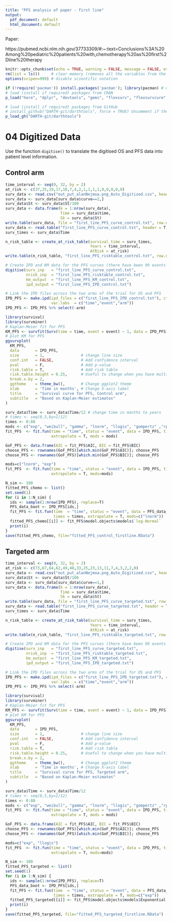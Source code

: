 ```yaml
---
title: "PFS analysis of paper - first line"
output:
  pdf_document: default
  html_document: default
---
```


Paper:

https://pubmed.ncbi.nlm.nih.gov/37733309/#:~:text=Conclusions%3A%20Among%20pediatric%20patients%20with,chemotherapy%20as%20first%2Dline%20therapy


```r
knitr::opts_chunk$set(echo = TRUE, warning = FALSE, message = FALSE, eval = TRUE)
rm(list = ls())     # clear memory (removes all the variables from the workspace)
options(scipen=999) # disable scientific notation
```

```r
if (!require('pacman')) install.packages('pacman'); library(pacman) # use this package to conveniently install other packages
# load (install if required) packages from CRAN
p_load("here", "dplyr", "devtools", "gems", "flexsurv", "flexsurvcure", "survHE", "survminer", "ggplot2", "msm", "igraph", "mstate", "reshape2", "knitr", "abind", "dampack", "data.table", "tm")  

# load (install if required) packages from GitHub
# install_github("DARTH-git/darthtools", force = TRUE) Uncomment if there is a newer version
p_load_gh("DARTH-git/darthtools")
```

# 04 Digitized Data

Use the function `digitise()` to translate the digitised OS and PFS data into patient level information.

## Control arm

```r
time_interval <- seq(0, 32, by = 2)
at_risk <- c(37,25,19,17,10,7,4,2,1,1,1,1,0,0,0,0,0)
surv_data <- read.csv("out_put_alanNejmoa.png_Auto_Digitized.csv", header = T)
surv_data <- surv_data[surv_data$curve==2,]
surv_data$St <- surv_data$St/100
surv_data <- data.frame(k = 1:nrow(surv_data),
                        Time = surv_data$time,
                        Sk = surv_data$St)
write.table(surv_data, file = "first_line_PFS_curve_control.txt", row.names = F)
surv_data <- read.table("first_line_PFS_curve_control.txt", header = T)
surv_times <- surv_data$Time

n_risk_table <- create_at_risk_table(survival_time = surv_times,
                                     Years = time_interval,
                                     AtRisk = at_risk)
write.table(n_risk_table, "first_line_PFS_risktable_control.txt", row.names = F)
```

```r
# Create IPD and KM data for the PFS curves (there have been 99 events in the cohort)
digitise(surv_inp   = "first_line_PFS_curve_control.txt", 
         nrisk_inp  = "first_line_PFS_risktable_control.txt", 
         km_output  = "first_line_PFS_KM_control.txt", 
         ipd_output = "first_line_PFS_IPD_control.txt")

# Link the IPD files across the two arms of the trial for OS and PFS
IPD_PFS <- make.ipd(ipd_files = c("first_line_PFS_IPD_control.txt"), ctr = 1,
                    var.labs  = c("time","event","arm"))
IPD_PFS <- IPD_PFS %>% select(-arm)
```

```r
library(survival)
library(survminer)
# Kaplan-Meier fit for PFS
KM_PFS <- survfit(Surv(time = time, event = event) ~ 1, data = IPD_PFS)
# plot KM for PFS
ggsurvplot(
  KM_PFS,
  data       = IPD_PFS,
  size       = 1,                # change line size
  conf.int   = FALSE,            # Add confidence interval
  pval       = F,                # Add p-value
  risk.table = T,                # Add risk table
  risk.table.height = 0.25,      # Useful to change when you have multiple groups
  break.x.by = 2,
  ggtheme    = theme_bw(),       # Change ggplot2 theme
  xlab       = 'Time in months', # Change X-axis label
  title      = "Survival curve for PFS, Control arm",
  subtitle   = "Based on Kaplan-Meier estimates"
)
```

```r
surv_data$Time <- surv_data$Time/12 # change time in months to years
# times <- seq(0,5,by=1/12)
times <- 0:80
mods <- c("exp", "weibull", "gamma", "lnorm", "llogis", "gompertz" ,"rps")
fit_PFS  <- fit.fun(time = "time", status = "event", data = IPD_PFS, times = times,
                    extrapolate = T, mods = mods) 
```

```r
GoF_PFS <- data.frame(AIC = fit_PFS$AIC, BIC = fit_PFS$BIC)
choose_PFS <- rownames(GoF_PFS)[which.min(GoF_PFS$AIC)]; choose_PFS
choose_PFS <- rownames(GoF_PFS)[which.min(GoF_PFS$BIC)]; choose_PFS
```

```r
mods=c("lnorm", "exp")
fit_PFS  <- fit.fun(time = "time", status = "event", data = IPD_PFS, times = times,
                    extrapolate = T, mods=mods) 
```

```r
N_sim <- 100
fitted_PFS_chemo <- list()
set.seed(1)
for (i in 1:N_sim) {
  ids <- sample(1:nrow(IPD_PFS), replace=T)
  PFS_data_boot <- IPD_PFS[ids,]
  fit_PFS <- fit.fun(time  = "time", status = "event", data = PFS_data_boot,
                     times = times, extrapolate = T, mods=c("lnorm"))
  fitted_PFS_chemo[[i]] <- fit_PFS$model.objects$models$`log-Normal`
  print(i)
}
save(fitted_PFS_chemo, file="fitted_PFS_control_firstline.RData")
```

## Targeted arm

```r
time_interval <- seq(0, 32, by = 2)
at_risk <- c(73,67,64,62,49,40,33,25,23,13,11,7,4,3,2,2,0)
surv_data <- read.csv("out_put_alanNejmoa.png_Auto_Digitized.csv", header = T)
surv_data$St <- surv_data$St/100
surv_data <- surv_data[surv_data$curve==1,]
surv_data <- data.frame(k = 1:nrow(surv_data),
                        Time = surv_data$time,
                        Sk = surv_data$St)
write.table(surv_data, file = "first_line_PFS_curve_targeted.txt", row.names = F)
surv_data <- read.table("first_line_PFS_curve_targeted.txt", header = T)
surv_times <- surv_data$Time

n_risk_table <- create_at_risk_table(survival_time = surv_times,
                                     Years = time_interval,
                                     AtRisk = at_risk)
write.table(n_risk_table, "first_line_PFS_risktable_targeted.txt", row.names = F)
```

```r
# Create IPD and KM data for the PFS curves (there have been 99 events in the cohort)
digitise(surv_inp   = "first_line_PFS_curve_targeted.txt",
         nrisk_inp  = "first_line_PFS_risktable_targeted.txt",
         km_output  = "first_line_PFS_KM_targeted.txt",
         ipd_output = "first_line_PFS_IPD_targeted.txt")

# Link the IPD files across the two arms of the trial for OS and PFS
IPD_PFS <- make.ipd(ipd_files = c("first_line_PFS_IPD_targeted.txt"), ctr = 1,
                    var.labs  = c("time","event","arm"))
IPD_PFS <- IPD_PFS %>% select(-arm)
```

```r
library(survival)
library(survminer)
# Kaplan-Meier fit for PFS
KM_PFS <- survfit(Surv(time = time, event = event) ~ 1, data = IPD_PFS)
# plot KM for PFS
ggsurvplot(
  KM_PFS,
  data       = IPD_PFS,
  size       = 1,                # change line size
  conf.int   = FALSE,            # Add confidence interval
  pval       = F,                # Add p-value
  risk.table = T,                # Add risk table
  risk.table.height = 0.25,      # Useful to change when you have multiple groups
  break.x.by = 2,
  ggtheme    = theme_bw(),       # Change ggplot2 theme
  xlab       = 'Time in months', # Change X-axis label
  title      = "Survival curve for PFS, Targeted arm",
  subtitle   = "Based on Kaplan-Meier estimates"
)
```

```r
surv_data$Time <- surv_data$Time/12
# times <- seq(0,5,by=1/12)
times <- 0:80
mods <- c("exp", "weibull", "gamma", "lnorm", "llogis", "gompertz" ,"rps")
fit_PFS  <- fit.fun(time = "time", status = "event", data = IPD_PFS, times = times,
                    extrapolate = T, mods = mods)
```

```r
GoF_PFS <- data.frame(AIC = fit_PFS$AIC, BIC = fit_PFS$BIC)
choose_PFS <- rownames(GoF_PFS)[which.min(GoF_PFS$AIC)]; choose_PFS
choose_PFS <- rownames(GoF_PFS)[which.min(GoF_PFS$BIC)]; choose_PFS
```

```r
mods=c("exp", "llogis")
fit_PFS  <- fit.fun(time = "time", status = "event", data = IPD_PFS, times = times,
                    extrapolate = T, mods=mods)
```

```r
N_sim <- 100
fitted_PFS_targeted <- list()
set.seed(1)
for (i in 1:N_sim) {
  ids <- sample(1:nrow(IPD_PFS), replace=T)
  PFS_data_boot <- IPD_PFS[ids,]
  fit_PFS <- fit.fun(time  = "time", status = "event", data = PFS_data_boot,
                     times = times, extrapolate = T, mods=c("exp"))
  fitted_PFS_targeted[[i]] <- fit_PFS$model.objects$models$Exponential
  print(i)
}
save(fitted_PFS_targeted, file="fitted_PFS_targeted_firstline.RData")
```



